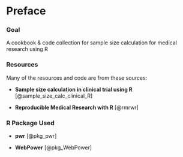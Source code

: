 # Preface {.unnumbered}

::: callout-tip
### Goal
A cookbook & code collection for sample size calculation for medical research using R
:::

### Resources

Many of the resources and code are from these sources:

- **Sample size calculation in clinical trial using R** [@sample_size_calc_clinical_R]

- **Reproducible Medical Research with R** [@rmrwr]


### R Package Used

- **pwr** [@pkg_pwr]

- **WebPower** [@pkg_WebPower]